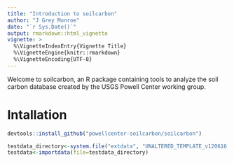 ```yaml
---
title: "Introduction to soilcarbon"
author: "J Grey Monroe"
date: "`r Sys.Date()`"
output: rmarkdown::html_vignette
vignette: >
  %\VignetteIndexEntry{Vignette Title}
  %\VignetteEngine{knitr::rmarkdown}
  %\VignetteEncoding{UTF-8}
---
```


Welcome to soilcarbon, an R package containing tools to analyze the soil carbon database created by the USGS Powell Center working group.

# Intallation
```r
devtools::install_github("powellcenter-soilcarbon/soilcarbon")
```

```r
testdata_directory<-system.file("extdata", "UNALTERED_TEMPLATE_v120616.xlsx", package = "soilcarbon")
testdata<-importdata(file=testdata_directory)
```

